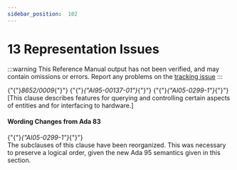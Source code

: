 ---
sidebar_position:  102
---

# 13 Representation Issues

:::warning
This Reference Manual output has not been verified,
and may contain omissions or errors.
Report any problems on the [tracking issue](https://github.com/ada-lang-io/ada-lang-io/issues/20)
:::


<p>{"{"}<em>8652/0009</em>{"}"} {"{"}<em>{"AI95-00137-01"}</em>{"}"} {"{"}<em>{"AI05-0299-1"}</em>{"}"} <br />[This clause describes features for querying and controlling certain aspects of entities and for interfacing to hardware.] <br /></p>


#### Wording Changes from Ada 83

<Admonition type="aarm" aarm="note" title="Note: ">
{"{"}<em>{"AI05-0299-1"}</em>{"}"} <br />The subclauses of this clause have been reorganized. This was necessary to preserve a logical order, given the new Ada 95 semantics given in this section. <br /></Admonition>

